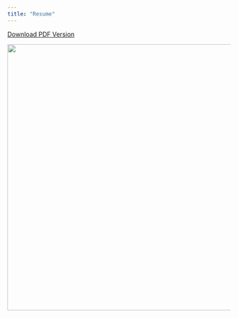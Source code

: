```yaml
---
title: "Resume"
---
```


[Download PDF Version](downloads/CG_Resume_2025.pdf){.btn .btn-primary target="_blank"}

![](downloads/Screenshot 2025-03-13 at 9.49.40 PM.png){width=600}

